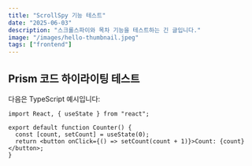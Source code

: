```yaml
---
title: "ScrollSpy 기능 테스트"
date: "2025-06-03"
description: "스크롤스파이와 목차 기능을 테스트하는 긴 글입니다."
image: "/images/hello-thumbnail.jpeg"
tags: ["frontend"]
---
```


## Prism 코드 하이라이팅 테스트

다음은 TypeScript 예시입니다:

```tsx
import React, { useState } from "react";

export default function Counter() {
  const [count, setCount] = useState(0);
  return <button onClick={() => setCount(count + 1)}>Count: {count}</button>;
}
```
